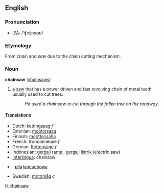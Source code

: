 ==English==
===Pronunciation===
*[[w:IPA|IPA]]: /'ʧe:jnsɑʊ/

=== Etymology ===
From ''chain'' and ''saw'' due to the chain cutting mechanism.

=== Noun ===
'''chainsaw''' ([[chainsaws]])

#a [[saw]] that has a power driven and fast revolving chain of metal teeth, usually used to cut trees.
#:''He used a chainsaw to cut through the fallen tree on the roadway''.

====Translations====
*Dutch: [[kettingzaag]] ''f''
*Estonian: [[mootorsaag]]
*Finnish: [[moottorisaha]]
*French: tronconneuse ''f''
*German: [[Kettensäge]] ''f''
*Indonesian: [[gergaji]] [[rantai]],  [[gergaji]] [[listrik]] (electric saw)
*[[Interlingua]]: chainsaw
*{{pl}}: [[piła]] [[łańcuchowa]]
*Swedish: [[motorsåg]] ''c''

[[fr:chainsaw]]